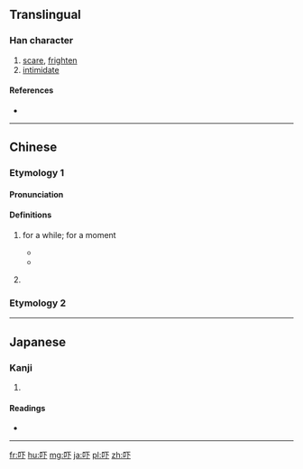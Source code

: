 {{also|嚇}}
==Translingual==

===Han character===
{{Han char|rn=30|rad=口|as=03|sn=6|four=|canj=口一卜 (RMY)|ids=⿰[[口]][[下]]}}

# [[scare]], [[frighten]]
# [[intimidate]]

====References====
* {{Han ref|kx=0177.021|dkj=03306|dj=0394.050|hdz=10577.020|uh=5413|ud=21523}}

----
==Chinese==
===Etymology 1===

====Pronunciation====
{{zh-pron
|c=haa2
|cat=part}}

====Definitions====
# {{label|zh|Cantonese}} {{non-gloss definition|grammatical particle used to emphasise an activity which goes on for a brief moment. See Mandarin [[一下]].}} for a while; for a moment
#* {{zh-usex|等 我 諗 吓。|Let me think about it for a while.|C-GZ|tr=dang2 ngo5 nam2 haa5.}}
#* {{zh-usex|我 聽日 行 吓。|Tomorrow, I will take a little walk.|C-GZ|tr=ngo5 ting1 jat6 haang4 haa5.}}
# {{label|zh|Cantonese}} {{non-gloss definition|used as question tag}}

===Etymology 2===
{{zh-see|嚇}}

----

==Japanese==

===Kanji===
{{ja-kanji|grade=|rs=口03}}

# {{defn|lang=ja|sort=口03}}

====Readings====
* {{ja-readings|on=[[か]] (ka)|kun=[[おどす]] (odosu)}}

----

[[fr:吓]]
[[hu:吓]]
[[mg:吓]]
[[ja:吓]]
[[pl:吓]]
[[zh:吓]]